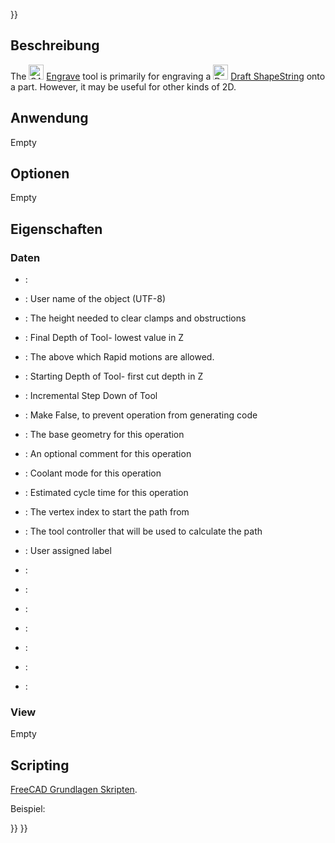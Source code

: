 <languages/>
{{UnfinishedDocu{{#translation:}}}}

{{Docnav/de
|[[CAM_Slot/de|Slot]]
|[[CAM_Deburr/de|Deburr]]
|[[CAM_Workbench/de|CAM]]
|IconL=CAM_Slot.svg
|IconR=CAM_Deburr.svg
|IconC=Workbench_CAM.svg
}}

{{GuiCommand/de
|Name=CAM Engrave
|Name/de=CAM Gravieren
|MenuLocation=CAM → Gravieren
|Workbenches=[[CAM_Workbench/de|CAM]]
}}

<span id="Description"></span>
==Beschreibung==

The [[Image:CAM_Engrave.svg|24px]] [[CAM_Engrave|Engrave]] tool is primarily for engraving a [[Image:Draft_ShapeString.svg|24px]] [[Draft_ShapeString|Draft ShapeString]] onto a part. However, it may be useful for other kinds of 2D.

<span id="Usage"></span>
==Anwendung==

Empty

<span id="Options"></span>
==Optionen==

Empty

<span id="Properties"></span>
==Eigenschaften==

<span id="Data"></span>
===Daten===

{{TitleProperty|Base}}

* {{PropertyData|Placement}}:
* {{PropertyData|Label}}: User name of the object (UTF-8)

{{TitleProperty|Depth}}

* {{PropertyData|Clearance Height}}: The height needed to clear clamps and obstructions
* {{PropertyData|Final Depth}}: Final Depth of Tool- lowest value in Z
* {{PropertyData|Safe Height}}: The above which Rapid motions are allowed.
* {{PropertyData|Start Depth}}: Starting Depth of Tool- first cut depth in Z
* {{PropertyData|Step Down}}: Incremental Step Down of Tool

{{TitleProperty|Path}}

* {{PropertyData|Active}}: Make False, to prevent operation from generating code
* {{PropertyData|Base}}: The base geometry for this operation
* {{PropertyData|Comment}}: An optional comment for this operation
* {{PropertyData|Coolant Mode}}: Coolant mode for this operation
* {{PropertyData|Cycle Time}}: Estimated cycle time for this operation
* {{PropertyData|Start Vertex}}: The vertex index to start the path from
* {{PropertyData|Tool Controller}}: The tool controller that will be used to calculate the path
* {{PropertyData|User Label}}: User assigned label

{{TitleProperty|Hidden}}

* {{PropertyData|Base Object}}:
* {{PropertyData|Base Shapes}}:
* {{PropertyData|Expression Engine}}:
* {{PropertyData|Label2}}:
* {{PropertyData|Path}}:
* {{PropertyData|Proxy}}:
* {{PropertyData|Visibility}}:

===View===

Empty

==Scripting==

{{Emphasis|Siehe auch:}} [[FreeCAD_Scripting_Basics/de|FreeCAD Grundlagen Skripten]].

Beispiel:

{{Code|code=
#Place code example here.
}}


{{Docnav/de
|[[CAM_Slot/de|Slot]]
|[[CAM_Deburr/de|Deburr]]
|[[CAM_Workbench/de|CAM]]
|IconL=CAM_Slot.svg
|IconR=CAM_Deburr.svg
|IconC=Workbench_CAM.svg
}}

{{CAM_Tools_navi{{#translation:}}}}
{{Userdocnavi{{#translation:}}}}